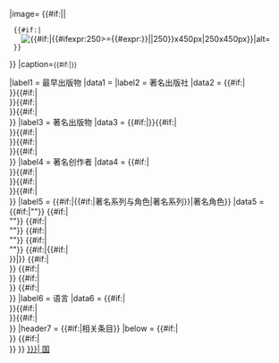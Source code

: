 {{Infobox
|bodystyle   = {{Comics infobox sec|1}}
|abovestyle  = {{Comics infobox sec|2}}
|titlestyle  = {{Comics infobox sec|2}}
|headerstyle = {{Comics infobox sec|2}}
|labelstyle  = {{Comics infobox sec|3}}
|belowstyle  = {{Comics infobox sec|4}}

|above={{{name|{{PAGENAME}}}}}

|image= {{#if:{{NAMESPACE}}||
  {{#if:{{{image|}}}|
    [[File:{{{image}}}|{{#if:{{{imagesize|}}}|{{#ifexpr:250>={{#expr:{{{imagesize|}}}}}|{{{imagesize|}}}|250}}x450px|250x450px}}|alt={{{alt|}}}]]
  }}
}}
|caption=<small>{{#if:{{{caption|}}}|{{{caption|}}}}}</small>

|label1  = 最早出版物
|data1   = {{{date|}}}
|label2  = 著名出版社
|data2   = {{{pub1|}}}{{#if:{{{pub2|}}}|<br><!--
-->{{{pub2|}}}}}{{#if:{{{pub3|}}}|<br><!--
-->{{{pub3|}}}}}{{#if:{{{pub4|}}}|<br><!--
-->{{{pub4|}}}}}{{#if:{{{pub5|}}}|<br><!--
-->{{{pub5|}}}}}
|label3  = 著名出版物
|data3   = {{#if:{{{title1|}}}|''{{{title1|}}}''}}{{#if:{{{title2|}}}|<br><!--
-->''{{{title2|}}}''}}{{#if:{{{title3|}}}|<br><!--
-->''{{{title3|}}}''}}{{#if:{{{title4|}}}|<br><!--
-->''{{{title4|}}}''}}{{#if:{{{title5|}}}|<br><!--
-->''{{{title5|}}}''}}
|label4  = 著名创作者
|data4   = {{{person1|}}}{{#if:{{{person2|}}}|<br><!--
-->{{{person2|}}}}}{{#if:{{{person3|}}}|<br><!--
-->{{{person3|}}}}}{{#if:{{{person4|}}}|<br><!--
-->{{{person4|}}}}}{{#if:{{{person5|}}}|<br><!--
-->{{{person5|}}}}}
|label5  = {{#if:{{{series1|}}}|{{#if:{{{character1|}}}|著名系列与角色|著名系列}}|著名角色}}
|data5   = {{#if:{{{series1|}}}|"{{{series1|}}}"}}<!--
-->{{#if:{{{series2|}}}|<br>"{{{series2|}}}"}}<!--
-->{{#if:{{{series3|}}}|<br>"{{{series3|}}}"}}<!--
-->{{#if:{{{series4|}}}|<br>"{{{series4|}}}"}}<!--
-->{{#if:{{{series5|}}}|<br>"{{{series5|}}}"}}<!--
-->{{#if:{{{series1|}}}|{{#if:{{{character1|}}}|<br>{{{character1|}}}}}|{{{character1|}}}}}<!--
-->{{#if:{{{character2|}}}|<br>{{{character2|}}}}}<!--
-->{{#if:{{{character3|}}}|<br>{{{character3|}}}}}<!--
-->{{#if:{{{character4|}}}|<br>{{{character4|}}}}}<!--
-->{{#if:{{{character5|}}}|<br>{{{character5|}}}}}
|label6  = 语言
|data6   = {{{lang1|}}}{{#if:{{{lang2|}}}|<br><!--
-->{{{lang2|}}}}}{{#if:{{{lang3|}}}|<br><!--
-->{{{lang3|}}}}}{{#if:{{{lang4|}}}|<br><!--
-->{{{lang4|}}}}}
|header7 = {{#if:{{{related1|}}}|相关条目}}
|below = {{{related1|}}}<!--
-->{{#if:{{{related2|}}}|<br>{{{related2|}}}}}<!--
-->{{#if:{{{related3|}}}|<br>{{{related3|}}}}}
}}<includeonly>
<!--分类-->
[[分类:{{{name|{{PAGENAME}}}}}| {{PAGENAME}}]]
</includeonly>
<noinclude>
{{esoteric}}
[[分类:漫画书信息框模板|国]]
</noinclude>